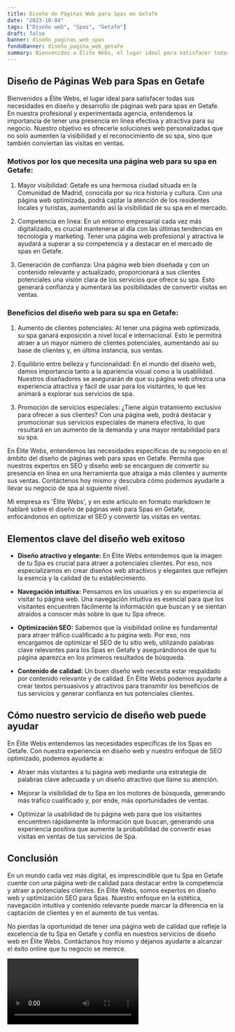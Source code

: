 ```yaml
---
title: Diseño de Páginas Web para Spas en Getafe
date: "2023-10-04"
tags: ["Diseño web", "Spas", "Getafe"]
draft: false
banner: diseño_paginas_web_spas
fondoBanner: diseño_pagina_web_getafe
summary: Bienvenidos a Élite Webs, el lugar ideal para satisfacer todas sus necesidades en diseño y desarrollo de páginas web para spas en Getafe. En nuestra profesional y experimentada agencia, entendemos la importancia de tener una presencia en línea efectiva y atractiva para su negocio. Nuestro objetivo es ofrecerle soluciones web personalizadas que no solo aumenten la visibilidad y el reconocimiento de su spa, sino que también conviertan las visitas en ventas.
---
```



## Diseño de Páginas Web para Spas en Getafe

Bienvenidos a Élite Webs, el lugar ideal para satisfacer todas sus necesidades en diseño y desarrollo de páginas web para spas en Getafe. En nuestra profesional y experimentada agencia, entendemos la importancia de tener una presencia en línea efectiva y atractiva para su negocio. Nuestro objetivo es ofrecerle soluciones web personalizadas que no solo aumenten la visibilidad y el reconocimiento de su spa, sino que también conviertan las visitas en ventas.

### Motivos por los que necesita una página web para su spa en Getafe:

1. Mayor visibilidad: Getafe es una hermosa ciudad situada en la Comunidad de Madrid, conocida por su rica historia y cultura. Con una página web optimizada, podrá captar la atención de los residentes locales y turistas, aumentando así la visibilidad de su spa en el mercado.

2. Competencia en línea: En un entorno empresarial cada vez más digitalizado, es crucial mantenerse al día con las últimas tendencias en tecnología y marketing. Tener una página web profesional y atractiva le ayudará a superar a su competencia y a destacar en el mercado de spas en Getafe.

3. Generación de confianza: Una página web bien diseñada y con un contenido relevante y actualizado, proporcionará a sus clientes potenciales una visión clara de los servicios que ofrece su spa. Esto generará confianza y aumentará las posibilidades de convertir visitas en ventas.

### Beneficios del diseño web para su spa en Getafe:

1. Aumento de clientes potenciales: Al tener una página web optimizada, su spa ganará exposición a nivel local e internacional. Esto le permitirá atraer a un mayor número de clientes potenciales, aumentando así su base de clientes y, en última instancia, sus ventas.

2. Equilibrio entre belleza y funcionalidad: En el mundo del diseño web, damos importancia tanto a la apariencia visual como a la usabilidad. Nuestros diseñadores se asegurarán de que su página web ofrezca una experiencia atractiva y fácil de usar para los visitantes, lo que les animará a explorar sus servicios de spa.

3. Promoción de servicios especiales: ¿Tiene algún tratamiento exclusivo para ofrecer a sus clientes? Con una página web, podrá destacar y promocionar sus servicios especiales de manera efectiva, lo que resultará en un aumento de la demanda y una mayor rentabilidad para su spa.

En Élite Webs, entendemos las necesidades específicas de su negocio en el ámbito del diseño de páginas web para spas en Getafe. Permita que nuestros expertos en SEO y diseño web se encarguen de convertir su presencia en línea en una herramienta que atraiga a más clientes y aumente sus ventas. Contáctenos hoy mismo y descubra cómo podemos ayudarle a llevar su negocio de spa al siguiente nivel.

<GifSeo />

<Cta />

Mi empresa es 'Élite Webs', y en este artículo en formato markdown te hablaré sobre el diseño de páginas web para Spas en Getafe, enfocándonos en optimizar el SEO y convertir las visitas en ventas.

## Elementos clave del diseño web exitoso

- **Diseño atractivo y elegante:** En Élite Webs entendemos que la imagen de tu Spa es crucial para atraer a potenciales clientes. Por eso, nos especializamos en crear diseños web atractivos y elegantes que reflejen la esencia y la calidad de tu establecimiento.

- **Navegación intuitiva:** Pensamos en los usuarios y en su experiencia al visitar tu página web. Una navegación intuitiva es esencial para que los visitantes encuentren fácilmente la información que buscan y se sientan atraídos a conocer más sobre lo que tu Spa ofrece.

- **Optimización SEO:** Sabemos que la visibilidad online es fundamental para atraer tráfico cualificado a tu página web. Por eso, nos encargamos de optimizar el SEO de tu sitio web, utilizando palabras clave relevantes para los Spas en Getafe y asegurándonos de que tu página aparezca en los primeros resultados de búsqueda.

- **Contenido de calidad:** Un buen diseño web necesita estar respaldado por contenido relevante y de calidad. En Élite Webs podemos ayudarte a crear textos persuasivos y atractivos para transmitir los beneficios de tus servicios y generar confianza en tus potenciales clientes.

## Cómo nuestro servicio de diseño web puede ayudar

En Élite Webs entendemos las necesidades específicas de los Spas en Getafe. Con nuestra experiencia en diseño web y nuestro enfoque de SEO optimizado, podemos ayudarte a:

- Atraer más visitantes a tu página web mediante una estrategia de palabras clave adecuada y un diseño atractivo que llame su atención.

- Mejorar la visibilidad de tu Spa en los motores de búsqueda, generando más tráfico cualificado y, por ende, más oportunidades de ventas.

- Optimizar la usabilidad de tu página web para que los visitantes encuentren rápidamente la información que buscan, generando una experiencia positiva que aumente la probabilidad de convertir esas visitas en ventas de tus servicios de Spa.

## Conclusión

En un mundo cada vez más digital, es imprescindible que tu Spa en Getafe cuente con una página web de calidad para destacar entre la competencia y atraer a potenciales clientes. En Élite Webs, somos expertos en diseño web y optimización SEO para Spas. Nuestro enfoque en la estética, navegación intuitiva y contenido relevante puede marcar la diferencia en la captación de clientes y en el aumento de tus ventas.

No pierdas la oportunidad de tener una página web de calidad que refleje la excelencia de tu Spa en Getafe y confía en nuestros servicios de diseño web en Élite Webs. Contáctanos hoy mismo y déjanos ayudarte a alcanzar el éxito online que tu negocio se merece.

<Video />

<CtaBot job="Spas" city="Getafe" />

<Gmaps query="Getafe+españa+maps" />

